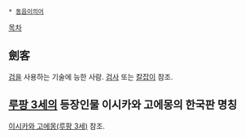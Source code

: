  * [[동음이의어]]

[[목차]]
== 劍客 ==
[[검]]을 사용하는 기술에 능한 사람. [[검사]] 또는 [[칼잡이]] 참조.

== [[루팡 3세]]의 등장인물 이시카와 고에몽의 한국판 명칭 ==
[[이시카와 고에몽(루팡 3세)]] 참조.
